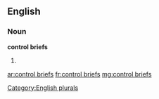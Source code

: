 ==English==

===Noun===
'''control briefs'''

# {{plural of|[[control brief]]}}

[[Category:English plurals]]

[[ar:control briefs]]
[[fr:control briefs]]
[[mg:control briefs]]